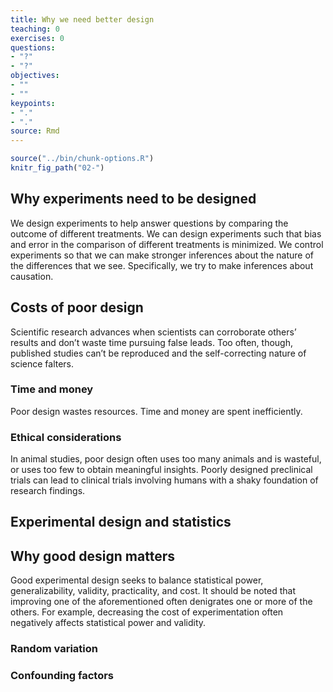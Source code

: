 ```yaml
---
title: Why we need better design
teaching: 0
exercises: 0
questions:
- "?"
- "?"
objectives:
- ""
- ""
keypoints:
- "."
- "."
source: Rmd
---
```


```r
source("../bin/chunk-options.R")
knitr_fig_path("02-")
```


## Why experiments need to be designed
We design experiments to help answer questions by comparing the outcome of different treatments. We can design experiments such that bias and error in the comparison of different treatments is minimized. We control experiments so that we can make stronger inferences about the nature of the differences that we see. Specifically, we try to make inferences about causation.

## Costs of poor design
Scientific research advances when scientists can corroborate others' results and don't waste time pursuing false leads. Too often, though, published studies can't be reproduced and the self-correcting nature of science falters. 

### Time and money
Poor design wastes resources. Time and money are spent inefficiently.

### Ethical considerations
In animal studies, poor design often uses too many animals and is wasteful, or uses too few to obtain meaningful insights. Poorly designed preclinical trials can lead to clinical trials involving humans with a shaky foundation of research findings.

## Experimental design and statistics

## Why good design matters
Good experimental design seeks to balance statistical power, generalizability, validity, practicality, and cost. It should be noted that improving one of the aforementioned often denigrates one or more of the others. For example, decreasing the cost of experimentation often negatively affects statistical power and validity.

### Random variation
### Confounding factors